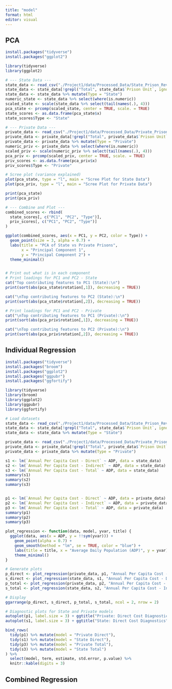 ```yaml
---
title: "model"
format: html
editor: visual
---
```


## PCA

```r
install.packages("tidyverse")
install.packages("ggplot2")
```

```r
library(tidyverse)
library(ggplot2)
```

```r
# --- State Data ---
state_data <- read_csv("./Project1/data/Processed_Data/State_Prison_Revenue.csv")
state_data <- state_data[!grepl("Total", state_data$`Prison Unit`, ignore.case = TRUE), ] #ignore all rows that include the word Total
state_data <- state_data %>% mutate(Type = "State")
numeric_state <- state_data %>% select(where(is.numeric))
scaled_state <- scale(state_data %>% select(tail(names(.), 4)))
pca_state <- prcomp(scaled_state, center = TRUE, scale. = TRUE)
state_scores <- as.data.frame(pca_state$x)
state_scores$Type <- "State"

# --- Private Data ---
private_data <- read_csv("./Project1/data/Processed_Data/Private_Prison_Revenue.csv")
private_data <- private_data[!grepl("Total", private_data$`Prison Unit`, ignore.case = TRUE), ] #ignore all rows that include the word Total
private_data <- private_data %>% mutate(Type = "Private")
numeric_priv <- private_data %>% select(where(is.numeric))
scaled_priv <- scale(numeric_priv %>% select(tail(names(.), 4)))
pca_priv <- prcomp(scaled_priv, center = TRUE, scale. = TRUE)
priv_scores <- as.data.frame(pca_priv$x)
priv_scores$Type <- "Private"

# Scree plot (variance explained)
plot(pca_state, type = "l", main = "Scree Plot for State Data")
plot(pca_priv, type = "l", main = "Scree Plot for Private Data")

print(pca_state)
print(pca_priv)

# --- Combine and Plot ---
combined_scores <- rbind(
  state_scores[, c("PC1", "PC2", "Type")],
  priv_scores[, c("PC1", "PC2", "Type")]
)

ggplot(combined_scores, aes(x = PC1, y = PC2, color = Type)) +
  geom_point(size = 3, alpha = 0.7) +
  labs(title = "PCA of State vs Private Prisons",
       x = "Principal Component 1",
       y = "Principal Component 2") +
  theme_minimal()


# Print out what is in each component
# Print loadings for PC1 and PC2 - State
cat("Top contributing features to PC1 (State):\n")
print(sort(abs(pca_state$rotation[,1]), decreasing = TRUE))

cat("\nTop contributing features to PC2 (State):\n")
print(sort(abs(pca_state$rotation[,2]), decreasing = TRUE))

# Print loadings for PC1 and PC2 - Private
cat("\nTop contributing features to PC1 (Private):\n")
print(sort(abs(pca_priv$rotation[,1]), decreasing = TRUE))

cat("\nTop contributing features to PC2 (Private):\n")
print(sort(abs(pca_priv$rotation[,2]), decreasing = TRUE))
```

## Individual Regression

```r
install.packages("tidyverse")
install.packages("broom")
install.packages("ggplot2")
install.packages("ggpubr")
install.packages("ggfortify")
```

```r
library(tidyverse)
library(broom)
library(ggplot2)
library(ggpubr)
library(ggfortify)
```

```r
# Load datasets
state_data <- read_csv("./Project1/data/Processed_Data/State_Prison_Revenue.csv")
state_data <- state_data[!grepl("Total", state_data$`Prison Unit`, ignore.case = TRUE), ] #ignore all rows that include the word Total
state_data <- state_data %>% mutate(Type = "State")

private_data <- read_csv("./Project1/data/Processed_Data/Private_Prison_Revenue.csv")
private_data <- private_data[!grepl("Total", private_data$`Prison Unit`, ignore.case = TRUE), ] #ignore all rows that include the word Total
private_data <- private_data %>% mutate(Type = "Private")
```

```r
s1 <- lm(`Annual Per Capita Cost - Direct` ~ ADP, data = state_data)
s2 <- lm(`Annual Per Capita Cost - Indirect` ~ ADP, data = state_data)
s3 <- lm(`Annual Per Capita Cost - Total` ~ ADP, data = state_data)
summary(s1)
summary(s2)
summary(s3)


p1 <- lm(`Annual Per Capita Cost - Direct` ~ ADP, data = private_data)
p2 <- lm(`Annual Per Capita Cost - Indirect` ~ ADP, data = private_data)
p3 <- lm(`Annual Per Capita Cost - Total` ~ ADP, data = private_data)
summary(p1)
summary(p2)
summary(p3)
```

```r
plot_regression <- function(data, model, yvar, title) {
  ggplot(data, aes(x = ADP, y = !!sym(yvar))) +
    geom_point(alpha = 0.7) +
    geom_smooth(method = "lm", se = TRUE, color = "blue") +
    labs(title = title, x = "Average Daily Population (ADP)", y = yvar) +
    theme_minimal()
}

# Generate plots
p_direct <- plot_regression(private_data, p1, "Annual Per Capita Cost - Direct", "Private: Direct Cost vs ADP")
s_direct <- plot_regression(state_data, s1, "Annual Per Capita Cost - Direct", "State: Direct Cost vs ADP")
p_total <- plot_regression(private_data, p2, "Annual Per Capita Cost - Indirect", "Private: Indirect Cost vs ADP")
s_total <- plot_regression(state_data, s2, "Annual Per Capita Cost - Indirect", "State: Indirect Cost vs ADP")

# Display
ggarrange(p_direct, s_direct, p_total, s_total, ncol = 2, nrow = 2)

# Diagnostic plots for State and Private models
autoplot(p1, label.size = 3) + ggtitle("Private: Direct Cost Diagnostics")
autoplot(s1, label.size = 3) + ggtitle("State: Direct Cost Diagnostics")

bind_rows(
  tidy(p1) %>% mutate(model = "Private Direct"),
  tidy(s1) %>% mutate(model = "State Direct"),
  tidy(p3) %>% mutate(model = "Private Total"),
  tidy(s3) %>% mutate(model = "State Total")
) %>%
  select(model, term, estimate, std.error, p.value) %>%
  knitr::kable(digits = 3)
```

## Combined Regression
